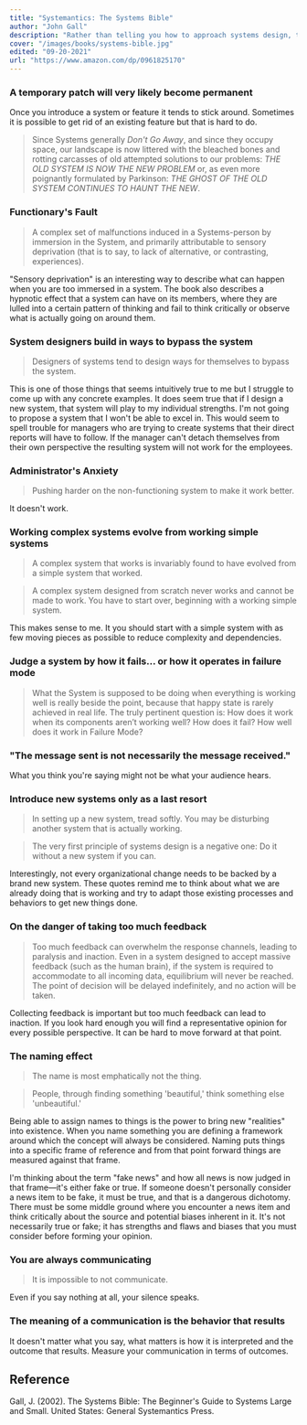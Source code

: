 ```yaml
---
title: "Systemantics: The Systems Bible"
author: "John Gall"
description: "Rather than telling you how to approach systems design, this snarky book seems more interested in impressing upon you the various ways in which systems design is arduous and unpredictable."
cover: "/images/books/systems-bible.jpg"
edited: "09-20-2021"
url: "https://www.amazon.com/dp/0961825170"
---
```


### A temporary patch will very likely become permanent

Once you introduce a system or feature it tends to stick around. Sometimes it is possible to get rid of an existing feature but that is hard to do.

> Since Systems generally _Don't Go Away_, and since they occupy space, our landscape is now littered with the bleached bones and rotting carcasses of old attempted solutions to our problems: _THE OLD SYSTEM IS NOW THE NEW PROBLEM_ or, as even more poignantly formulated by Parkinson: _THE GHOST OF THE OLD SYSTEM CONTINUES TO HAUNT THE NEW_.

### Functionary's Fault

> A complex set of malfunctions induced in a Systems-person by immersion in the System, and primarily attributable to sensory deprivation (that is to say, to lack of alternative, or contrasting, experiences).

"Sensory deprivation" is an interesting way to describe what can happen when you are too immersed in a system. The book also describes a hypnotic effect that a system can have on its members, where they are lulled into a certain pattern of thinking and fail to think critically or observe what is actually going on around them.

### System designers build in ways to bypass the system

> Designers of systems tend to design ways for themselves to bypass the system.

This is one of those things that seems intuitively true to me but I struggle to come up with any concrete examples. It does seem true that if I design a new system, that system will play to my individual strengths. I'm not going to propose a system that I won't be able to excel in. This would seem to spell trouble for managers who are trying to create systems that their direct reports will have to follow. If the manager can't detach themselves from their own perspective the resulting system will not work for the employees.

### Administrator's Anxiety

> Pushing harder on the non-functioning system to make it work better.

It doesn't work.

### Working complex systems evolve from working simple systems

> A complex system that works is invariably found to have evolved from a simple system that worked.

> A complex system designed from scratch never works and cannot be made to work. You have to start over, beginning with a working simple system.

This makes sense to me. It you should start with a simple system with as few moving pieces as possible to reduce complexity and dependencies.

### Judge a system by how it fails... or how it operates in failure mode

> What the System is supposed to be doing when everything is working well is really beside the point, because that happy state is rarely achieved in real life. The truly pertinent question is: How does it work when its components aren’t working well? How does it fail? How well does it work in Failure Mode?

### "The message sent is not necessarily the message received."

What you think you're saying might not be what your audience hears.

### Introduce new systems only as a last resort

> In setting up a new system, tread softly. You may be disturbing another system that is actually working.

> The very first principle of systems design is a negative one: Do it without a new system if you can.

Interestingly, not every organizational change needs to be backed by a brand new system. These quotes remind me to think about what we are already doing that is working and try to adapt those existing processes and behaviors to get new things done.

### On the danger of taking too much feedback

> Too much feedback can overwhelm the response channels, leading to paralysis and inaction. Even in a system designed to accept massive feedback (such as the human brain), if the system is required to accommodate to all incoming data, equilibrium will never be reached. The point of decision will be delayed indefinitely, and no action will be taken.

Collecting feedback is important but too much feedback can lead to inaction. If you look hard enough you will find a representative opinion for every possible perspective. It can be hard to move forward at that point.

### The naming effect

> The name is most emphatically not the thing.

> People, through finding something 'beautiful,' think something else 'unbeautiful.'

Being able to assign names to things is the power to bring new "realities" into existence. When you name something you are defining a framework around which the concept will always be considered. Naming puts things into a specific frame of reference and from that point forward things are measured against that frame.

I'm thinking about the term "fake news" and how all news is now judged in that frame—it's either fake or true. If someone doesn't personally consider a news item to be fake, it must be true, and that is a dangerous dichotomy. There must be some middle ground where you encounter a news item and think critically about the source and potential biases inherent in it. It's not necessarily true or fake; it has strengths and flaws and biases that you must consider before forming your opinion.

### You are always communicating

> It is impossible to not communicate.

Even if you say nothing at all, your silence speaks.

### The meaning of a communication is the behavior that results

It doesn't matter what you say, what matters is how it is interpreted and the outcome that results. Measure your communication in terms of outcomes.

## Reference

Gall, J. (2002). The Systems Bible: The Beginner's Guide to Systems Large and Small. United States: General Systemantics Press.
